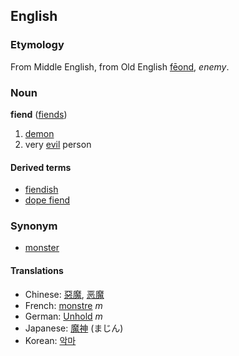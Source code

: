 ==English==
===Etymology===
From Middle English, from Old English [[feond|fēond]], ''enemy''.
===Noun===
'''fiend''' ([[fiends]])

# [[demon]]
# very [[evil]] person

====Derived terms====
*[[fiendish]]
*[[dope fiend]]

===Synonym===
*[[monster]]

====Translations====
*Chinese: [[惡魔]], [[恶魔]]
*French: [[monstre]] ''m''
*German: [[Unhold]] ''m''
*Japanese: [[魔神]] (まじん)
*Korean: [[악마]]